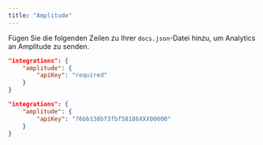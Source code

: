 ```yaml
---
title: "Amplitude"
---
```


Fügen Sie die folgenden Zeilen zu Ihrer `docs.json`-Datei hinzu, um Analytics an Amplitude zu senden.

<CodeGroup>

```json Analytics-Optionen in docs.json
"integrations": {
    "amplitude": {
        "apiKey": "required"
    }
}
```

```json Beispiel
"integrations": {
    "amplitude": {
        "apiKey": "76bb138bf3fbf58186XXX00000"
    }
}
```

</CodeGroup>